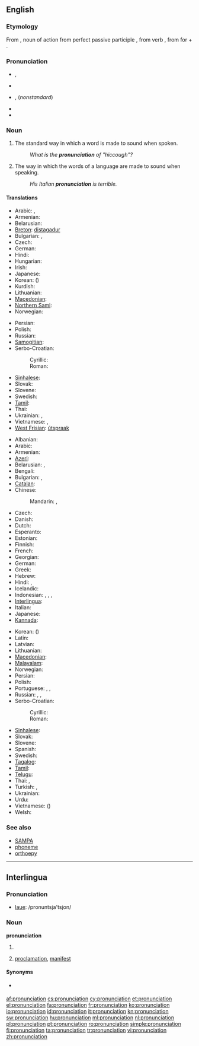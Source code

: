 {{selfref|See also [[Wiktionary:Pronunciation key|Wiktionary's pronunciation key]]}}
==English==
{{wikipedia}}

===Etymology===
From {{etyl|la}} {{term|lang=la|pronuntiatio}}, noun of action from perfect passive participle {{term|lang=la|pronuntiatus}}, from verb {{term|lang=la|pronuntiare||proclaim}}, from {{term|lang=la|pro-}} for + {{term|lang=la|nuntiare||announce}}.

===Pronunciation===
* {{IPA|/pɹəˌnʌnsiˈeɪʃən/}}, {{SAMPA|/pr@%nVnsi"eIS@n/}}
* {{audio|en-us-pronunciation.ogg|Audio (US)}}
* {{IPA|/pɹəˌnaʊnsiˈeɪʃən/}}, {{SAMPA|/pr@%naUnsi"eIS@n/}} (''nonstandard'')
* {{rhymes|eɪʃən}}
* {{hyphenation|pro|nun|ci|a|tion}}

===Noun===
{{en-noun|s|-}}

# {{countable}} The standard way in which a word is made to sound when spoken.
#: ''What is the '''pronunciation''' of "hiccough"?''
# {{uncountable}} The way in which the words of a language are made to sound when speaking.
#: ''His Italian '''pronunciation''' is terrible.''

====Translations====
{{trans-top|standard sound of a word}}
* Arabic: {{t|ar|نطق|m|tr=nuTq}},  {{t|ar|لفظ|m|tr=lafZ}}
* Armenian: {{t|hy|արտասանություն|tr=artasanut'yun}}
* Belarusian: {{t|be|вымаўленне|n|tr=vymaŭlénne|xs=Belarusian}}
* [[Breton]]: [[distagadur]] {{m}}
* Bulgarian: {{t+|bg|произношение|n|tr=proiznošénie}},  {{t+|bg|изговор|m|tr=ízgovor}}
* Czech: {{t+|cs|výslovnost|f}}
* German: {{t+|de|Aussprache|f}}
* Hindi: {{t|hi|उच्चारण|tr=uccāraṇ|xs=Hindi}}
* Hungarian: {{t+|hu|kiejtés}}
* Irish: {{t|ga|fuaimniú|m|xs=Irish}}
* Japanese: {{t-|ja|発音|tr=はつおん, hatsuon}}
* Korean: {{t+|ko|발음|tr=bareum|sc=Hang}} ({{t+|ko|發音|sc=Hani}})
* Kurdish: {{ku-Arab|[[گۆ کردن]]}}
* Lithuanian: {{t+|lt|tarimas|m|xs=Lithuanian}}
* [[Macedonian]]: {{t-|mk|изговор|m|tr=ízgovor}}
* [[Northern Sami]]: {{tø|se|báhkkodit}}
* Norwegian: {{t+|no|uttale|m}}
{{trans-mid}}
* Persian: {{t+|fa|تلفظ|tr=talaffoz}}
* Polish: {{t|pl|wymowa|f}}
* Russian: {{t+|ru|произношение|n|tr=proiznošénije}}
* [[Samogitian]]: {{tø|sgs|tarėms}}
* Serbo-Croatian:
*: Cyrillic: {{tø|sh|изговор|m|alt=и̏згово̄р|sc=Cyrl|xs=Serbo-Croatian}}
*: Roman: {{tø|sh|izgovor|m|alt=ȉzgovōr|xs=Serbo-Croatian}}
* [[Sinhalese]]: {{t|si|උච්චාරණය|sc=Sinh|xs=Sinhalese}}
* Slovak: {{t|sk|výslovnosť|f}}
* Slovene: {{t+|sl|izgovorjava|f|alt=izgovorjáva}}
* Swedish: {{t+|sv|uttal|n}}
* [[Tamil]]: {{t|ta|உச்சரிப்பு|tr=uccharippu|xs=Tamil}}
* Thai: {{t|th|การออกเสียง|tr=gaan-òk sĭang}}
* Ukrainian: {{t|uk|вимова|f|tr=vymóva|xs=Ukrainian}},  {{t|uk|вимовляння|tr=vymovljánnja|xs=Ukrainian}}
* Vietnamese: {{t|vi|cách phát âm|xs=Vietnamese}},  {{t|vi|cách đọc|xs=Vietnamese}}
* [[West Frisian]]: [[útspraak]]
{{trans-bottom}}

{{trans-top|way in which words are pronounced}}
* Albanian: {{t|sq|shqiptim|m|xs=Albanian}}
* Arabic: {{t|ar|لفظ|m|tr=lafZ}}
* Armenian: {{t|hy|արտասանություն|tr=artasanut'yun}}
* [[Azeri]]: {{t|az|tələffüz|xs=Azeri}}
* Belarusian: {{t|be|вымаўленне|n|tr=vymaŭlénne|xs=Belarusian}}, {{t|be|вымова|f|tr=vymóva|xs=Belarusian}}
* Bengali: {{t|bn|উচ্চারণ|tr=uccarôn|sc=Beng|xs=Bengali}}
* Bulgarian: {{t+|bg|произношение|n|tr=proiznošénie}}, {{t+|bg|изговор|m|tr=ízgovor}}
* [[Catalan]]: {{t-|ca|pronunciació|f}}
* Chinese:
*: Mandarin: {{t-|cmn|發音|sc=Hani}},  {{t-|cmn|发音|tr=fāyīn|sc=Hani}}
* Czech: {{t+|cs|výslovnost|f}}
* Danish: {{t+|da|udtale}}
* Dutch: {{t+|nl|uitspraak|f}}
* Esperanto: {{t+|eo|prononco|xs=Esperanto}}
* Estonian: {{t|et|hääldus}}
* Finnish: {{t+|fi|ääntämys}}
* French: {{t+|fr|prononciation|f}}
* Georgian: {{t|ka|გამოთქმას|tr=gamot’k’mas|sc=Geor|xs=Georgian}}
* German: {{t+|de|Aussprache|f}}
* Greek: {{t|el|προφορά|tr=proforá}}
* Hebrew: {{t|he|ביטוי|m|tr=bituy}}
* Hindi: {{t|hi|उच्चारण|tr=uccāraṇ|xs=Hindi}}, {{t|hi|अनुलेखन|tr=anulēkhan|xs=Hindi}}
* Icelandic: {{t+|is|framburður|m}}
* Indonesian: {{t|id|lafal|xs=Indonesian}}, {{t|id|cara baca|xs=Indonesian}}, {{t|id|ucapan|xs=Indonesian}}, {{t|id|pengucapan|xs=Indonesian}}
* [[Interlingua]]: {{t-|ia|pronunciation|xs=Interlingua}}
* Italian: {{t+|it|pronuncia|f}}
* Japanese: {{t-|ja|発音|tr=はつおん, hatsuon}}
* [[Kannada]]: {{t|kn|ಉಚ್ಚಾರಣೆ|tr=uccāraṇe|sc=Knda|xs=Kannada}}
{{trans-mid}}
* Korean: {{t+|ko|발음|tr=bareum|sc=Hang}} ({{t+|ko|發音|sc=Hani}})
* Latin: {{t-|la|pronuntiatio|f|alt=prōnuntiātiō}}
* Latvian: {{t|lv|izruna|xs=Latvian}}
* Lithuanian: {{t+|lt|tarimas|m|xs=Lithuanian}}
* [[Macedonian]]: {{t-|mk|изговор|m|tr=ízgovor}}
* [[Malayalam]]: {{t+|ml|ഉച്ചാരണം|tr=uccāraṇaṁ|sc=Mlym|xs=Malayalam}}
* Norwegian: {{t+|no|uttale|m}}
* Persian: {{t+|fa|تلفظ|tr=talaffoz}}
* Polish: {{t+|pl|wymowa|f}}
* Portuguese: {{t+|pt|pronúncia}}, {{t|pt|pronunciação|f}}, {{t|pt|prolação|f}}
* Russian: {{t+|ru|произношение|n|tr=proiznošénije}},  {{t|ru|выговор|m|tr=výgovor}},  {{t+|ru|акцент|m|tr=akcént}}
* Serbo-Croatian:
*: Cyrillic: {{tø|sh|изговор|m|alt=и̏згово̄р|sc=Cyrl|xs=Serbo-Croatian}}
*: Roman: {{tø|sh|izgovor|m|alt=ȉzgovōr|xs=Serbo-Croatian}}
* [[Sinhalese]]: {{t|si|උච්චාරණය|sc=Sinh|xs=Sinhalese}}
* Slovak: {{t|sk|výslovnosť|f}}
* Slovene: {{t+|sl|izgovorjava|f|alt=izgovorjáva}}
* Spanish: {{t+|es|pronunciación|f}}
* Swedish: {{t+|sv|uttal}}
* [[Tagalog]]: {{t|tl|pagbigkas|xs=Tagalog}}
* [[Tamil]]: {{t|ta|உச்சரிப்பு|tr=uccharippu|xs=Tamil}}
* [[Telugu]]: {{t-|te|ఉచ్ఛారణ|tr=ucchāraṇa}}
* Thai: {{t|th|เสียงอ่าน|tr=sĭang-àan}}, {{t|th|การออกเสียง|tr=gaan-òk sĭang}}
* Turkish: {{t|tr|sesletim}}, {{t+|tr|telaffuz}}
* Ukrainian: {{t|uk|вимова|f|tr=vymóva|xs=Ukrainian}}
* Urdu: {{t-|ur|تلفظ|tr=talaffoz|xs=Urdu}}
* Vietnamese: {{t|vi|phát âm|xs=Vietnamese}} ({{t-|vi|發音|sc=Hani|xs=Vietnamese}})
* Welsh: {{t+|cy|cynaniad|xs=Welsh}}
{{trans-bottom}}

===See also===
* [[SAMPA]]
* [[phoneme]]
* [[orthoepy]]

----

==Interlingua==

===Pronunciation===
* [[laue]]: /pronuntsja'tsjon/

===Noun===
'''pronunciation'''

# {{l|en|pronunciation}}
# {{l|en|pronunciation}} [[proclamation]], [[manifest]]

====Synonyms====
* {{sense|proclamation}} {{l|ia|pronunciamento}}

[[af:pronunciation]]
[[cs:pronunciation]]
[[cy:pronunciation]]
[[et:pronunciation]]
[[el:pronunciation]]
[[fa:pronunciation]]
[[fr:pronunciation]]
[[ko:pronunciation]]
[[io:pronunciation]]
[[id:pronunciation]]
[[it:pronunciation]]
[[kn:pronunciation]]
[[sw:pronunciation]]
[[hu:pronunciation]]
[[ml:pronunciation]]
[[nl:pronunciation]]
[[pl:pronunciation]]
[[pt:pronunciation]]
[[ro:pronunciation]]
[[simple:pronunciation]]
[[fi:pronunciation]]
[[ta:pronunciation]]
[[tr:pronunciation]]
[[vi:pronunciation]]
[[zh:pronunciation]]